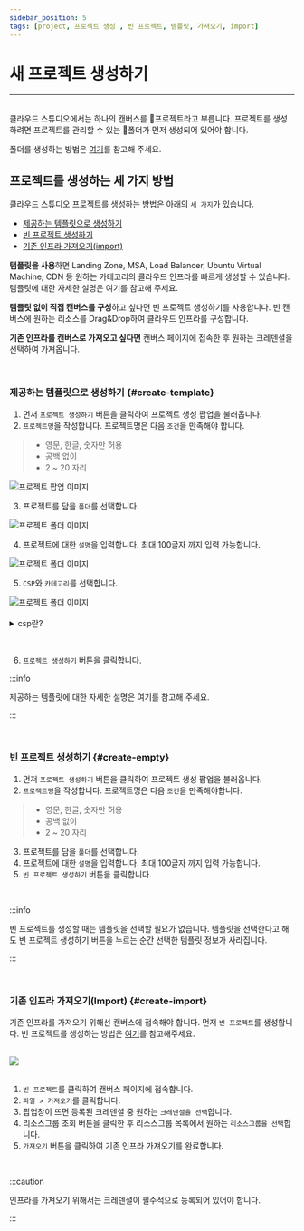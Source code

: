 ```yaml
---
sidebar_position: 5
tags: [project, 프로젝트 생성 , 빈 프로젝트, 템플릿, 가져오기, import]
---
```



# 새 프로젝트 생성하기
<hr />
<br />
클라우드 스튜디오에서는 하나의 캔버스를 📄프로젝트라고 부릅니다. 
프로젝트를 생성하려면 프로젝트를 관리할 수 있는 📁폴더가 먼저 생성되어 있어야 합니다.

폴더를 생성하는 방법은 [여기](/docs/start/create-folder.mdx)를 참고해 주세요.


## 프로젝트를 생성하는 세 가지 방법

클라우드 스튜디오 프로젝트를 생성하는 방법은 아래의 ```세 가지```가 있습니다.
- [제공하는 템플릿으로 생성하기](#create-template)
- [빈 프로젝트 생성하기](#create-empty)
- [기존 인프라 가져오기(import)](#create-import)

**탬플릿을 사용**하면 Landing Zone, MSA, Load Balancer, Ubuntu Virtual Machine, CDN 등 원하는 카테고리의 클라우드 인프라를 빠르게 생성할 수 있습니다. 템플릿에 대한 자세한 설명은 <Link to= "/docs/category/best-practice">여기</Link>를 참고해 주세요.

**템플릿 없이 직접 캔버스를 구성**하고 싶다면 빈 프로젝트 생성하기를 사용합니다. 빈 캔버스에 원하는 리소스를 Drag&Drop하여 클라우드 인프라를 구성합니다.

**기존 인프라를 캔버스로 가져오고 싶다면** 캔버스 페이지에 접속한 후 원하는 크레덴셜을 선택하여 가져옵니다.

<p>&nbsp;</p>

### 제공하는 템플릿으로 생성하기 {#create-template}

1.  먼저 ```프로젝트 생성하기``` 버튼을 클릭하여 프로젝트 생성 팝업을 불러옵니다.
2.  ```프로젝트명```을 작성합니다. 프로젝트명은 다음 ```조건```을 만족해야 합니다. 

>  - 영문, 한글, 숫자만 허용
>  - 공백 없이
>  - 2 ~ 20 자리

<div className={styles.imgWrap}>
    <img src={createProject01 } alt="프로젝트 팝업 이미지" />
</div>

3. 프로젝트를 담을 ```폴더```를 선택합니다.

<div className={styles.imgWrap}>
    <img src={createProject02 } alt="프로젝트 폴더 이미지" />
</div>

4.  프로젝트에 대한 ```설명```을 입력합니다. 최대 100글자 까지 입력 가능합니다.

<div className={styles.imgWrap}>
    <img src={createProject03 } alt="프로젝트 폴더 이미지" />   
</div>

5.  ```CSP```와 ```카테고리```를 선택합니다.

<div className={styles.imgWrap}>
    <img src={createProject04 } alt="프로젝트 폴더 이미지" />
</div>

<br />

<details>
<summary>csp란?</summary>
<h4>Cloud Service Provider의 약자로, 공공 클라우드 인프라, 플랫폼 서비스를 제공하는 업체를 의미합니다.
    클라우드 스튜디오에서 제공하는 CSP는 Micosoft의 Azure, Naver의 NAVER CLOUD PLATFORM, Amazon의 Amazon Web Services 입니다. 
</h4>
</details>

<p>&nbsp;</p>

6.  ```프로젝트 생성하기``` 버튼을 클릭합니다.

:::info

제공하는 템플릿에 대한 자세한 설명은 <Link to= "/docs/category/best-practice">여기</Link>를 참고해 주세요.

:::

<p>&nbsp;</p>

### 빈 프로젝트 생성하기 {#create-empty}

1.  먼저 ```프로젝트 생성하기``` 버튼을 클릭하여 프로젝트 생성 팝업을 불러옵니다.
2.  ```프로젝트명```을 작성합니다. 프로젝트명은 다음 ```조건```을 만족해야합니다. 

>  - 영문, 한글, 숫자만 허용
>  - 공백 없이
>  - 2 ~ 20 자리

3.  프로젝트를 담을 ```폴더```를 선택합니다.
4.  프로젝트에 대한 ```설명```을 입력합니다. 최대 100글자 까지 입력 가능합니다.
5.  ```빈 프로젝트 생성하기``` 버튼을 클릭합니다.

<p>&nbsp;</p>

:::info

빈 프로젝트를 생성할 때는 템플릿을 선택할 필요가 없습니다. 템플릿을 선택한다고 해도 빈 프로젝트 생성하기 버튼을 누르는 순간 선택한 템플릿 정보가 사라집니다.

:::

<p>&nbsp;</p>

### 기존 인프라 가져오기(Import) {#create-import}
기존 인프라를 가져오기 위해선 캔버스에 접속해야 합니다. 먼저 ```빈 프로젝트```를 생성합니다. 빈 프로젝트를 생성하는 방법은 [여기](#create-empty)를 참고해주세요.

<br/>

<div className={styles.imgWrap}>
    <img src={ import04 } />
</div>

<br/>

1.  ```빈 프로젝트```를 클릭하여 캔버스 페이지에 접속합니다. 
2.  ```파일 > 가져오기```를 클릭합니다.
3.  팝업창이 뜨면 등록된 크레덴셜 중 원하는 ```크레덴셜을 선택```합니다.
4.  리소스그룹 조회 버튼을 클릭한 후 리소스그룹 목록에서 원하는 ```리소스그룹을 선택```합니다.
5.  ```가져오기``` 버튼을 클릭하여 기존 인프라 가져오기를 완료합니다.

<p>&nbsp;</p>

:::caution

인프라를 가져오기 위해서는 크레덴셜이 필수적으로 등록되어 있어야 합니다.

:::

